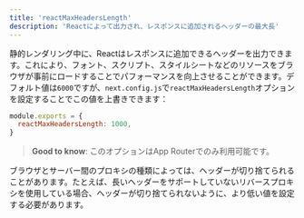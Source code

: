 ```yaml
---
title: 'reactMaxHeadersLength'
description: 'Reactによって出力され、レスポンスに追加されるヘッダーの最大長'
---
```


静的レンダリング中に、Reactはレスポンスに追加できるヘッダーを出力できます。これにより、フォント、スクリプト、スタイルシートなどのリソースをブラウザが事前にロードすることでパフォーマンスを向上させることができます。デフォルト値は`6000`ですが、`next.config.js`で`reactMaxHeadersLength`オプションを設定することでこの値を上書きできます：

```js title="next.config.js"
module.exports = {
  reactMaxHeadersLength: 1000,
}
```

> **Good to know**: このオプションはApp Routerでのみ利用可能です。

ブラウザとサーバー間のプロキシの種類によっては、ヘッダーが切り捨てられることがあります。たとえば、長いヘッダーをサポートしていないリバースプロキシを使用している場合、ヘッダーが切り捨てられないように、より低い値を設定する必要があります。
